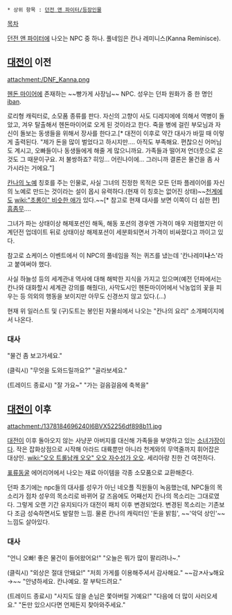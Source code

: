 * 상위 항목 : [[던전 앤 파이터/등장인물]]

[[목차]]

[[던전 앤 파이터]]에 나오는 NPC 중 하나. 풀네임은 칸나 레미니스(Kanna Reminisce).

== [[대전이]] 이전 ==
attachment:/DNF_Kanna.png

[[헨돈 마이어]]에 존재하는 ~~빵가게 사장님~~ NPC. 성우는 던파 원화가 중 한 명인 [http://blog.naver.com/tenggury2/90006183797 iban].

로리형 캐릭터로, 소모품 종류를 판다. 자신의 고향이 사도 디레지에에 의해서 역병이 돌았고, 겨우 탈출해서 헨돈마이어로 오게 된 것이라고 한다. 죽을 병에 걸린 부모님과 자신이 돌보는 동생들을 위해서 장사를 한다고.[* 대전이 이후로 약간 대사가 바낄 때 이렇게 출력된다. "제가 돈을 많이 벌었다고 하시지만.... 아직도 부족해요. 편찮으신 어머님도 계시고, 오빠들이나 동생들에게 해줄 게 많으니까요. 가족들과 떨어져 언더풋으로 온 것도 그 때문이구요. 저 불쌍하죠? 히잉... 어린나이에... 그러니까 결론은 물건을 좀 사 가시라는 거에요."]

[[칸나의 노예]] 칭호를 주는 인물로, 사실 그녀의 진정한 목적은 모든 던파 플레이어를 자신의 노예로 만드는 것이라는 설이 몹시 유력하다.(현재 이 칭호는 없어진 상태)~~[[천계]]에도 [[wiki:"초롱이" 비슷한 애]]가 있다.~~[* 참고로 현재 대사를 보면 이쪽이 더 심한 편] [[흠좀무]]….

그녀가 파는 상태이상 해제포션인 해독, 해동 포션의 경우엔 가격이 매우 저렴했지만 이계던전 업데이트 뒤로 상태이상 해제포션이 세분화되면서 가격이 비싸졌다고 까이고 있다.

참고로 쇼케이스 이벤트에서 이 NPC의 풀네임을 적는 퀴즈를 냈는데 '칸나레미'''나'''스'라고 붙여써야 했다.

사실 하늘성 등의 세계관내 역사에 대해 해박한 지식을 가지고 있으며(예전 던파에서는 칸나와 대화할시 세계관 강의를 해줬다), 사막도시인 헨돈마이어에서 낙농업의 꽃을 피우는 등 의외의 행동을 보이지만 아무도 신경쓰지 않고 있다.(…)

현재 위 일러스트 및 (구)도트는 봉인된 자물쇠에서 나오는 "칸나의 요리" 소개페이지에서 나온다.
=== 대사 ===
"물건 좀 보고가세요."

(클릭시)
"무엇을 도와드릴까요?"
"골라보세요."

(트레이드 종료시)
"잘 가요~"
"가는 걸음걸음에 축복을"

== [[대전이]] 이후 ==
attachment:/1378184696240I6BVX52256df898b11.jpg

[[대전이]] 이후 돌아오지 않는 사냥꾼 아버지를 대신해 가족들을 부양하고 있는 [[소녀가장]]이다. 작은 잡화상점으로 시작해 아라드 대륙뿐만 아니라 천계와의 무역줄까지 휘어잡은 대상인. [[wiki:"오오 트롤남캐 오오" 오오 자수성가 오오]]. 세리아랑 친한 건 여전하다.

[[표류동굴]] 에어리어에서 나오는 재료 아이템을 각종 소모품으로 교환해준다.

던파 초기에는 npc들의 대사를 성우가 아닌 네오플 직원들이 녹음했는데, NPC들의 목소리가 점차 성우의 목소리로 바뀌어 갈 즈음에도 어째선지 칸나의 목소리는 그대로였다. 그렇게 오랜 기간 유지되다가 대전이 패치 이후 변경되었다. 변경된 목소리는 기존보다 조금 성숙하면서도 발랄한 느낌. 물론 칸나의 캐릭터인 '돈을 밝힘', ~~'악덕 상인'~~ 느낌도 살아있다.
=== 대사 ===
"언니 오빠! 좋은 물건이 들어왔어요!"
"오늘은 뭐가 많이 팔리려나~."

(클릭시)
"외상은 절대 안돼요!"
"저희 가게를 이용해주셔서 감사해요." ~~감↗사↘해요→~~
"안녕하세요. 칸나예요. 잘 부탁드려요."

(트레이드 종료시)
"사지도 않을 손님은 쫓아버릴 거예요!"
"다음에 더 많이 사러오세요."
"돈만 있으시다면 언제든지 찾아와주세요."

